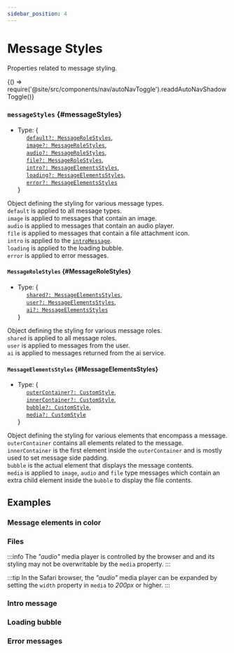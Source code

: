```yaml
---
sidebar_position: 4
---
```


# Message Styles

Properties related to message styling.


<BrowserOnly>{() => require('@site/src/components/nav/autoNavToggle').readdAutoNavShadowToggle()}</BrowserOnly>

### `messageStyles` {#messageStyles}

- Type: {<br />
  &nbsp;&nbsp;&nbsp;&nbsp; [`default?: MessageRoleStyles`](#MessageRoleStyles), <br />
  &nbsp;&nbsp;&nbsp;&nbsp; [`image?: MessageRoleStyles`](#MessageRoleStyles), <br />
  &nbsp;&nbsp;&nbsp;&nbsp; [`audio?: MessageRoleStyles`](#MessageRoleStyles), <br />
  &nbsp;&nbsp;&nbsp;&nbsp; [`file?: MessageRoleStyles`](#MessageRoleStyles), <br />
  &nbsp;&nbsp;&nbsp;&nbsp; [`intro?: MessageElementsStyles`](#MessageElementsStyles), <br />
  &nbsp;&nbsp;&nbsp;&nbsp; [`loading?: MessageElementsStyles`](#MessageElementsStyles), <br />
  &nbsp;&nbsp;&nbsp;&nbsp; [`error?: MessageElementsStyles`](#MessageElementsStyles) <br />
  }

Object defining the styling for various message types. <br />
`default` is applied to all message types. <br />
`image` is applied to messages that contain an image. <br />
`audio` is applied to messages that contain an audio player. <br />
`file` is applied to messages that contain a file attachment icon. <br />
`intro` is applied to the [`introMessage`](#introMessage). <br />
`loading` is applied to the loading bubble. <br />
`error` is applied to error messages. <br />

<LineBreak></LineBreak>

#### `MessageRoleStyles` {#MessageRoleStyles}

- Type: {<br />
  &nbsp;&nbsp;&nbsp;&nbsp; [`shared?: MessageElementsStyles`](#MessageElementsStyles), <br />
  &nbsp;&nbsp;&nbsp;&nbsp; [`user?: MessageElementsStyles`](#MessageElementsStyles), <br />
  &nbsp;&nbsp;&nbsp;&nbsp; [`ai?: MessageElementsStyles`](#MessageElementsStyles) <br />
  }

Object defining the styling for various message roles. <br />
`shared` is applied to all message roles. <br />
`user` is applied to messages from the user. <br />
`ai` is applied to messages returned from the ai service. <br />

<LineBreak></LineBreak>

#### `MessageElementsStyles` {#MessageElementsStyles}

- Type: {<br />
  &nbsp;&nbsp;&nbsp;&nbsp; [`outerContainer?: CustomStyle`](./sharedTypes/#CustomStyle), <br />
  &nbsp;&nbsp;&nbsp;&nbsp; [`innerContainer?: CustomStyle`](./sharedTypes/#CustomStyle), <br />
  &nbsp;&nbsp;&nbsp;&nbsp; [`bubble?: CustomStyle`](./sharedTypes/#CustomStyle), <br />
  &nbsp;&nbsp;&nbsp;&nbsp; [`media?: CustomStyle`](./sharedTypes/#CustomStyle) <br />
  }

Object defining the styling for various elements that encompass a message. <br />
`outerContainer` contains all elements related to the message. <br />
`innerContainer` is the first element inside the `outerContainer` and is mostly used to set message side padding. <br />
`bubble` is the actual element that displays the message contents. <br />
`media` is applied to `image`, `audio` and `file` type messages which contain an extra child element inside the `bubble`
to display the file contents. <br />

<LineBreak></LineBreak>

## Examples

<h3>Message elements in color</h3>

<ComponentContainer>
  <AiAssistantBrowser
    messageStyles={{
      default: {
        shared: {
          outerContainer: {backgroundColor: 'orange'},
          innerContainer: {backgroundColor: 'yellow'},
          bubble: {color: 'black'},
        },
        ai: {bubble: {backgroundColor: 'lightgreen'}},
        user: {bubble: {backgroundColor: 'lightblue'}},
      },
    }}
    containerStyle={{height: '240px', borderRadius: '5px', overflow: 'hidden'}}
    initialMessages={[
      {text: 'What is the meaning of life?', role: 'user'},
      {
        text: 'This ultimately depends on the person, but it could be the pursuit of happiness or fulfillment.',
        role: 'ai',
      },
    ]}
    service={{custom: {demo: true}}}
  ></AiAssistantBrowser>
</ComponentContainer>

<LineBreak></LineBreak>

<h3>Files</h3>

<ComponentContainer>
  <AiAssistantBrowser
    messageStyles={{
      image: {
        shared: {
          media: {borderRadius: '0px'},
        },
      },
      audio: {
        shared: {
          media: {borderRadius: '30px', border: '1px solid #8c8c8c', backgroundColor: 'red'},
        },
      },
      file: {
        shared: {
          bubble: {backgroundColor: 'grey'},
        },
      },
    }}
    initialMessages={[
      {file: {src: '/img/city.jpeg', type: 'image'}, role: 'user'},
      {file: {src: '/audio/cantinaBand.wav', type: 'audio'}, role: 'ai'},
      {file: {src: '/text/text.txt', type: 'file'}, role: 'user'},
    ]}
    service={{custom: {demo: true}}}
  ></AiAssistantBrowser>
</ComponentContainer>

:::info
The _"audio"_ media player is controlled by the browser and and its styling may not be overwritable by the `media` property.
:::

:::tip
In the Safari browser, the _"audio"_ media player can be expanded by setting the `width` property in `media` to _200px_ or higher.
:::

<LineBreak></LineBreak>

<h3>Intro message</h3>

<ComponentContainer>
  <AiAssistantBrowser
    messageStyles={{
      intro: {
        bubble: {backgroundColor: '#475cc7', color: 'white', fontSize: '16px'},
      },
    }}
    introMessage={`Hi I'm an AiAssistant, ask me anything!`}
    containerStyle={{height: '140px', borderRadius: '5px', overflow: 'hidden'}}
    service={{custom: {demo: true}}}
  ></AiAssistantBrowser>
</ComponentContainer>

<LineBreak></LineBreak>

<h3>Loading bubble</h3>

<ComponentContainer>
  <AiAssistantBrowser
    messageStyles={{
      loading: {
        bubble: {backgroundColor: '#3793ff', fontSize: '20px', color: 'white'},
      },
    }}
    containerStyle={{height: '140px', borderRadius: '5px', overflow: 'hidden'}}
    service={{custom: {demo: {displayLoadingBubble: true}}}}
  ></AiAssistantBrowser>
</ComponentContainer>

<LineBreak></LineBreak>

<h3>Error messages</h3>

<ComponentContainer>
  <AiAssistantBrowser
    messageStyles={{
      error: {
        bubble: {backgroundColor: '#f98e00', color: 'white', fontSize: '15px'},
      },
    }}
    containerStyle={{height: '140px', borderRadius: '5px', overflow: 'hidden'}}
    service={{custom: {demo: {displayErrors: {service: true}}}}}
  ></AiAssistantBrowser>
</ComponentContainer>

<LineBreak></LineBreak>
